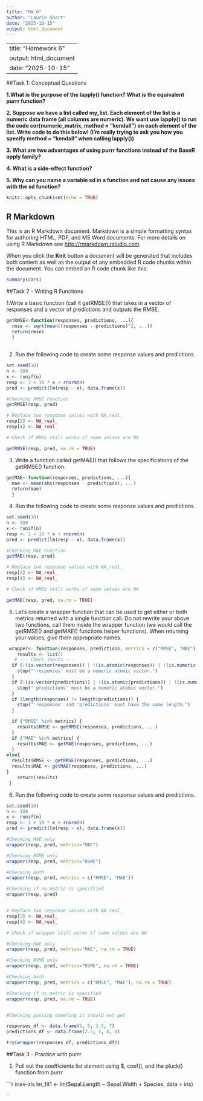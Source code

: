```yaml
---
title: "HW 6"
author: "Laurie Short"
date: "2025-10-15"
output: html_document
---
```


---
title: "Homework 6"
output: html_document
date: "2025-10-15"
---

##Task 1: Conceptual Questions

**1.What is the purpose of the lapply() function? What is the equivalent purrr function?**

**2. Suppose we have a list called my_list. Each element of the list is a numeric data frame (all columns are numeric). We want use lapply() to run the code cor(numeric_matrix, method = "kendall") on each element of the list. Write code to do this below! (I’m really trying to ask you how you specify method = "kendall" when calling lapply())**

**3. What are two advantages of using purrr functions instead of the BaseR apply family?**

**4. What is a side-effect function?**

**5. Why can you name a variable sd in a function and not cause any issues with the sd function?**

```r
knitr::opts_chunk$set(echo = TRUE)
```

## R Markdown

This is an R Markdown document. Markdown is a simple formatting syntax for authoring HTML, PDF, and MS Word documents. For more details on using R Markdown see <http://rmarkdown.rstudio.com>.

When you click the **Knit** button a document will be generated that includes both content as well as the output of any embedded R code chunks within the document. You can embed an R code chunk like this:

```r
summary(cars)
```

##Task 2 - Writing R Functions

1.Write a basic function (call it getRMSE()) that takes in a vector of responses and a vector of predictions and outputs the RMSE.

```r
getRMSE<-function(responses, predictions, ...){
  rmse <- sqrt(mean((responses - predictions)^2, ...))
  return(rmse)
  } 
  

```

2.  Run the following code to create some response values and predictions.

```r
set.seed(10)
n <- 100
x <- runif(n)
resp <- 3 + 10 * x + rnorm(n)
pred <- predict(lm(resp ~ x), data.frame(x))

#Checking RMSE Function
getRMSE(resp, pred)

# Replace two response values with NA_real_
resp[2] <- NA_real_
resp[4] <- NA_real_

# Check if RMSE still works if some values are NA

getRMSE(resp, pred, na.rm = TRUE)

```
3. Write a function called getMAE() that follows the specifications of the getRMSE() function.
```r
getMAE<-function(responses, predictions, ...){
  mae <- mean(abs(responses - predictions), ...)
  return(mae)
  } 
```

4.  Run the following code to create some response values and predictions.

```r
set.seed(10)
n <- 100
x <- runif(n)
resp <- 3 + 10 * x + rnorm(n)
pred <- predict(lm(resp ~ x), data.frame(x))

#Checking MAE Function
getMAE(resp, pred)

# Replace two response values with NA_real_
resp[2] <- NA_real_
resp[4] <- NA_real_

# Check if RMSE still works if some values are NA

getMAE(resp, pred, na.rm = TRUE)

```
5. Let’s create a wrapper function that can be used to get either or both metrics returned with a single function call. Do not rewrite your above two functions, call them inside the wrapper function (we would call the getRMSE() and getMAE() functions helper functions). When returning your values, give them appropriate names.

```r
 wrapper<- function(responses, predictions, metrics = c("RMSE", "MAE"), ...) {
    results <- list() 
   # --- Check inputs ---
  if (!(is.vector(responses)) | !(is.atomic(responses)) | !(is.numeric(responses))) {
    stop("'responses' must be a numeric atomic vector.")
  }
  if (!(is.vector(predictions)) | !(is.atomic(predictions)) | !(is.numeric(predictions))) {
    stop("'predictions' must be a numeric atomic vector.")
  }
  if (length(responses) != length(predictions)) {
    stop("'responses' and 'predictions' must have the same length.")
  }

  if ("RMSE" %in% metrics) {
    results$RMSE <- getRMSE(responses, predictions, ...)
  }
  if ("MAE" %in% metrics) {
    results$MAE <- getMAE(responses, predictions, ...)
  }
else{
  results$RMSE <- getRMSE(responses, predictions, ...)
  results$MAE <- getMAE(responses, predictions, ...)
}
    return(results)
 }

```
6. Run the following code to create some response values and predictions.

```r
set.seed(10)
n <- 100
x <- runif(n)
resp <- 3 + 10 * x + rnorm(n)
pred <- predict(lm(resp ~ x), data.frame(x))

#Checking MAE only
wrapper(resp, pred, metrics="MAE")

#Checking RSME only
wrapper(resp, pred, metrics="RSME")

#Checking both
wrapper(resp, pred, metrics = c("RMSE", "MAE"))

#Checking if no metric is specifiied
wrapper(resp, pred)


# Replace two response values with NA_real_
resp[2] <- NA_real_
resp[4] <- NA_real_

# Check if wrapper still works if some values are NA

#Checking MAE only
wrapper(resp, pred, metrics="MAE", na.rm = TRUE)

#Checking RSME only
wrapper(resp, pred, metrics="RSME", na.rm = TRUE)

#Checking both
wrapper(resp, pred, metrics = c("RMSE", "MAE"), na.rm = TRUE)

#Checking if no metric is specified
wrapper(resp, pred, na.rm = TRUE)


#Checking passing someting it should not get

responses_df <- data.frame(3, 5, 2.5, 7)
predictions_df <- data.frame(2.5, 5, 4, 8)

try(wrapper(responses_df, predictions_df))
```
##Task 3 - Practice with purrr

1. Pull out the coefficients list element using $, coef(), and the pluck() function from purrr

```r
iris<-iris
lm_fit1 <- lm(Sepal.Length ~ Sepal.Width + Species, data = iris)


``


